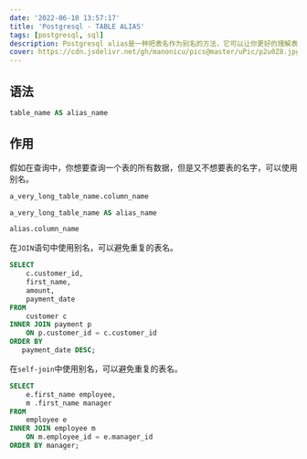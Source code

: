 ```yaml
---
date: '2022-06-10 13:57:17'
title: 'Postgresql - TABLE ALIAS'
tags: [postgresql, sql]
description: Postgresql alias是一种把表名作为别名的方法，它可以让你更好的理解表的含义。
cover: https://cdn.jsdelivr.net/gh/manonicu/pics@master/uPic/p2u0Z8.jpg
---
```


## 语法

```sql
table_name AS alias_name
```

## 作用

假如在查询中，你想要查询一个表的所有数据，但是又不想要表的名字，可以使用别名。

```sql
a_very_long_table_name.column_name

a_very_long_table_name AS alias_name

alias.column_name
```

在`JOIN`语句中使用别名，可以避免重复的表名。

```sql
SELECT
	c.customer_id,
	first_name,
	amount,
	payment_date
FROM
	customer c
INNER JOIN payment p
    ON p.customer_id = c.customer_id
ORDER BY
   payment_date DESC;
```

在`self-join`中使用别名，可以避免重复的表名。

```sql
SELECT
    e.first_name employee,
    m .first_name manager
FROM
    employee e
INNER JOIN employee m
    ON m.employee_id = e.manager_id
ORDER BY manager;
```
